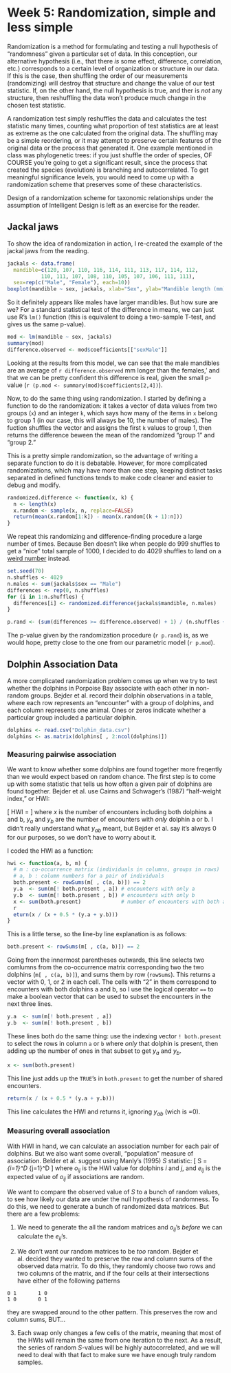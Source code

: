 Week 5: Randomization, simple and less simple
========================================================

Randomization is a method for formulating and testing a null hypothesis of "randomness" given a particular set of data.  In this conception, our alternative hypothesis (i.e., that there *is* some effect, difference, correlation, etc.) corresponds to a certain level of organization or structure in our data.  If this is the case, then shuffling the order of our measurements (randomizing) will destroy that structure and change the value of our test statistic.  If, on the other hand, the null hypothesis is true, and ther is *not* any structure, then reshuffling the data won't produce much change in the chosen test statistic.

A randomization test simply reshuffles the data and calculates the test statistic many times, counting what proportion of test statistics are at least as extreme as the one calculated from the original data.  The shuffling may be a simple reordering, or it may attempt to preserve certain features of the original data or the process that generated it.  One example mentioned in class was phylogenetic trees: if you just shuffle the order of species, OF COURSE you're going to get a significant result, since the process that created the species (evolution) is branching and autocorrelated.  To get meaningful significance levels, you would need to come up with a randomization scheme that preserves some of these characteristics.

Design of a randomization scheme for taxonomic relationships under the assumption of Intelligent Design is left as an exercise for the reader.


Jackal jaws
-------------
To show the idea of randomization in action, I re-created the example of the jackal jaws from the reading.
```r
jackals <- data.frame(
  mandible=c(120, 107, 110, 116, 114, 111, 113, 117, 114, 112,
           110, 111, 107, 108, 110, 105, 107, 106, 111, 111),
  sex=rep(c("Male", "Female"), each=10))
boxplot(mandible ~ sex, jackals, xlab="Sex", ylab="Mandible length (mm)")
```
So it definitely appears like males have larger mandibles.  But how sure are we?  For a standard statistical test of the difference in means, we can just use R's `lm()` function (this is equivalent to doing a two-sample T-test, and gives us the same p-value).
```r
mod <- lm(mandible ~ sex, jackals)
summary(mod)
difference.observed <- mod$coefficients[["sexMale"]]
```
Looking at the results from this model, we can see that the male mandibles are
an average of `r difference.observed` mm longer than the females,' and that we can be pretty confident this difference is real, given the small p-value (`r (p.mod <- summary(mod)$coefficients[2,4])`).

Now, to do the same thing using randomization.  I started by defining a function to do the randomization: it takes a vector of data values from two groups (`x`) and an integer `k`, which says how many of the items in `x` belong to group 1 (in our case, this will always be 10, the number of males).  The fuction shuffles the vector and assigns the first `k` values to group 1, then returns the difference beween the mean of the randomized "group 1" and "group 2."

This is a pretty simple randomization, so the advantage of writing a separate function to do it is debatable.  However, for more complicated randomizations, which may have more than one step, keeping distinct tasks separated in defined functions tends to make code cleaner and easier to debug and modify.
```r
randomized.difference <- function(x, k) {
  n <- length(x)
  x.random <- sample(x, n, replace=FALSE)
  return(mean(x.random[1:k]) - mean(x.random[(k + 1):n]))
}
```

We repeat this randomizing and difference-finding procedure a large number of times.  Because Ben doesn't like when people do 999 shuffles to get a "nice" total sample of 1000, I decided to do 4029 shuffles to land on a [weird number](http://en.wikipedia.org/wiki/Weird_number) instead.
```r
set.seed(70)
n.shuffles <- 4029
n.males <- sum(jackals$sex == "Male")
differences <- rep(0, n.shuffles)
for (i in 1:n.shuffles) {
  differences[i] <- randomized.difference(jackals$mandible, n.males)
}

p.rand <- (sum(differences >= difference.observed) + 1) / (n.shuffles + 1)
```
The p-value given by the randomization procedure (`r p.rand`) is, as we would hope, pretty close to the one from our parametric model (`r p.mod`).

Dolphin Association Data
------------------------
A more complicated randomization problem comes up when we try to test whether the dolphins in Porpoise Bay associate with each other in non-random groups.  Bejder et al. record their dolphin observations in a table, where each row represents an "encounter" with a group of dolphins, and each column represents one animal.  Ones or zeros indicate whether a particular group included a particular dolphin.

```r
dolphins <- read.csv("Dolphin_data.csv")
dolphins <- as.matrix(dolphins[ , 2:ncol(dolphins)])
```

### Measuring pairwise association

We want to know whether some dolphins are found together more freqently than we would expect based on random chance.  The first step is to come up with some statistic that tells us how often a given pair of dolphins are found together.  Bejder et al. use Cairns and Schwager's (1987) "half-weight index," or HWI:

\[
HWI = \frac{x}{x + y_{ab} + 0.5 (y_a + y_b)}
\]
where $x$ is the number of encounters including both dolphins a and b, $y_a$ and $y_b$ are the number of encounters with *only* dolphin a or b.  I didn't really understand what $y_{ab}$ meant, but Bejder et al. say it's always 0 for our purposes, so we don't have to worry about it.

I coded the HWI as a function:

```r
hwi <- function(a, b, m) {
  # m : co-occurrence matrix (individuals in columns, groups in rows)
  # a, b : column numbers for a pair of individuals
  both.present <- rowSums(m[ , c(a, b)]) == 2
  y.a  <- sum(m[! both.present , a]) # encounters with only a
  y.b  <- sum(m[! both.present , b]) # encounters with only b
  x <- sum(both.present)             # number of encounters with both a and b
  r
  eturn(x / (x + 0.5 * (y.a + y.b)))
}
```
This is a little terse, so the line-by line explanation is as follows:

```r
both.present <- rowSums(m[ , c(a, b)]) == 2
```

Going from the innermost parentheses outwards, this line selects two comlumns from the co-occurrence matrix corresponding two the two dolphins (`m[ , c(a, b)]`), and sums them by row (`rowSums`).  This returns a vector with 0, 1, or 2 in each cell.  The cells with "2" in them correspond to encounters with both dolphins a and b, so I use the logical operator `==` to make a boolean vector that can be used to subset the encounters in the next three lines.

```r
y.a  <- sum(m[! both.present , a]) 
y.b  <- sum(m[! both.present , b]) 
```

These lines both do the same thing: use the indexing vector `! both.present` to select the rows in column `a` or `b` where *only* that dolphin is present, then adding up the number of ones in that subset to get $y_a$ and $y_b$.

```r
x <- sum(both.present)             
```
This line just adds up the `TRUE`'s in `both.present` to get the number of shared encounters.
```r
return(x / (x + 0.5 * (y.a + y.b)))
```
This line calculates the HWI and returns it, ignoring $y_{ab}$ (wich is =0).

### Measuring overall association
With HWI in hand, we can calculate an association number for each pair of dolphins.  But we also want some overall, "population" measure of association. Belder et al. suggest using Manly's (1995) $S$ statistic:
\[
S = \sum_{i=1}^D \sum_{j=1}^D \frac{(o_{ij} - e_{ij})^2}{D^2}
\]
where $o_{ij}$ is the HWI value for dolphins $i$ and $j$, and $e_{ij}$ is the expected value of $o_{ij}$ if associations are random.

We want to compare the observed value of $S$ to a bunch of random values, to see how likely our data are under the null hypothesis of randomness.  To do this, we need to generate a bunch of randomized data matrices. But there are a few problems:

1. We need to generate the all the random matrices and $o_{ij}$'s *before* we can calculate the $e_{ij}$'s.

2. We don't want our random matrices to be *too* random.  Bejder et al. decided they wanted to preserve the row and column sums of the observed data matrix.  To do this, they randomly choose two rows and two columns of the matrix, and if the four cells at their intersections have either of the following patterns
```
0 1       1 0
1 0       0 1
```
they are swapped around to the other pattern.  This preserves the row and column sums, BUT...

3. Each swap only changes a few cells of the matrix, meaning that most of the HWIs will remain the same from one iteration to the next.  As a result, the series of random $S$-values will be highly autocorrelated, and we will need to deal with that fact to make sure we have enough truly random samples.